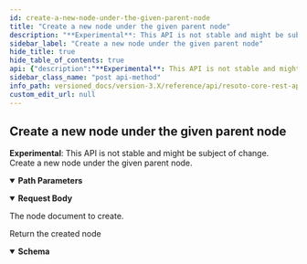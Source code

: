 ```yaml
---
id: create-a-new-node-under-the-given-parent-node
title: "Create a new node under the given parent node"
description: "**Experimental**: This API is not stable and might be subject of change.<br/>"
sidebar_label: "Create a new node under the given parent node"
hide_title: true
hide_table_of_contents: true
api: {"description":"**Experimental**: This API is not stable and might be subject of change.<br/>\nCreate a new node under the given parent node.\n","tags":["node_management"],"parameters":[{"name":"graph_id","in":"path","description":"The identifier of the graph","example":"resoto","required":true,"schema":{"type":"string"}},{"name":"node_id","in":"path","description":"The identifier of the node","required":true,"schema":{"type":"string"}},{"name":"parent_node_id","in":"path","description":"The identifier of the parent node","required":true,"schema":{"type":"string"}}],"requestBody":{"description":"The node document to create.","content":{"application/json":{"schema":{"type":"object","additionalProperties":true,"properties":{"kind":{"type":"string","description":"The kind of this node."}},"example":{"id":"123456","reported":{"kind":"test.person","name":"Batman","city":"Gotham"}}}}}},"responses":{"200":{"description":"Return the created node","content":{"application/json":{"schema":{"type":"object","additionalProperties":true,"properties":{"kind":{"type":"string","description":"The kind of this node."}},"example":{"id":"123456","reported":{"kind":"test.person","name":"Batman","city":"Gotham"}}}}}}},"method":"post","path":"/graph/{graph_id}/node/{node_id}/under/{parent_node_id}","servers":[{"url":"https://{host}:{port}","variables":{"host":{"default":"localhost"},"port":{"default":"8900"}}}],"jsonRequestBodyExample":{"id":"123456","reported":{"kind":"test.person","name":"Batman","city":"Gotham"}},"info":{"title":"Resoto Core REST API","version":"V1"},"postman":{"name":"Create a new node under the given parent node","description":{"content":"**Experimental**: This API is not stable and might be subject of change.<br/>\nCreate a new node under the given parent node.\n","type":"text/plain"},"url":{"path":["graph",":graph_id","node",":node_id","under",":parent_node_id"],"host":["{{baseUrl}}"],"query":[],"variable":[{"disabled":false,"description":{"content":"(Required) The identifier of the graph","type":"text/plain"},"type":"any","value":"","key":"graph_id"},{"disabled":false,"description":{"content":"(Required) The identifier of the node","type":"text/plain"},"type":"any","value":"","key":"node_id"},{"disabled":false,"description":{"content":"(Required) The identifier of the parent node","type":"text/plain"},"type":"any","value":"","key":"parent_node_id"}]},"header":[{"key":"Content-Type","value":"application/json"},{"key":"Accept","value":"application/json"}],"method":"POST","body":{"mode":"raw","raw":"\"\"","options":{"raw":{"language":"json"}}}}}
sidebar_class_name: "post api-method"
info_path: versioned_docs/version-3.X/reference/api/resoto-core-rest-api
custom_edit_url: null
---
```



## Create a new node under the given parent node

**Experimental**: This API is not stable and might be subject of change.<br/> Create a new node under the given parent node.

<details style={{"marginBottom":"1rem"}} data-collapsed={false} open={true}><summary style={{}}><strong>Path Parameters</strong></summary><div><ul><ParamsItem className={"paramsItem"} param={{"name":"graph_id","in":"path","description":"The identifier of the graph","example":"resoto","required":true,"schema":{"type":"string"}}}></ParamsItem><ParamsItem className={"paramsItem"} param={{"name":"node_id","in":"path","description":"The identifier of the node","required":true,"schema":{"type":"string"}}}></ParamsItem><ParamsItem className={"paramsItem"} param={{"name":"parent_node_id","in":"path","description":"The identifier of the parent node","required":true,"schema":{"type":"string"}}}></ParamsItem></ul></div></details><MimeTabs><TabItem label={"application/json"} value={"application/json-schema"}><details style={{}} data-collapsed={false} open={true}><summary style={{"textAlign":"left"}}><strong>Request Body</strong></summary><div style={{"textAlign":"left","marginLeft":"1rem"}}><div style={{"marginTop":"1rem","marginBottom":"1rem"}}>

The node document to create.

</div></div><ul style={{"marginLeft":"1rem"}}><SchemaItem collapsible={false} name={"kind"} required={false} deprecated={undefined} schemaDescription={"The kind of this node."} schemaName={"string"} qualifierMessage={undefined} defaultValue={undefined}></SchemaItem></ul></details></TabItem></MimeTabs><div><ApiTabs><TabItem label={"200"} value={"200"}><div>

Return the created node

</div><div><MimeTabs schemaType={"response"}><TabItem label={"application/json"} value={"application/json"}><SchemaTabs><TabItem label={"Schema"} value={"Schema"}><details style={{}} data-collapsed={false} open={true}><summary style={{"textAlign":"left"}}><strong>Schema</strong></summary><div style={{"textAlign":"left","marginLeft":"1rem"}}></div><ul style={{"marginLeft":"1rem"}}><SchemaItem collapsible={false} name={"kind"} required={false} deprecated={undefined} schemaDescription={"The kind of this node."} schemaName={"string"} qualifierMessage={undefined} defaultValue={undefined}></SchemaItem></ul></details></TabItem><TabItem label={"Example (from schema)"} value={"Example (from schema)"}><ResponseSamples responseExample={"{\n  \"id\": \"123456\",\n  \"reported\": {\n    \"kind\": \"test.person\",\n    \"name\": \"Batman\",\n    \"city\": \"Gotham\"\n  }\n}"} language={"json"}></ResponseSamples></TabItem></SchemaTabs></TabItem></MimeTabs></div></TabItem></ApiTabs></div>
